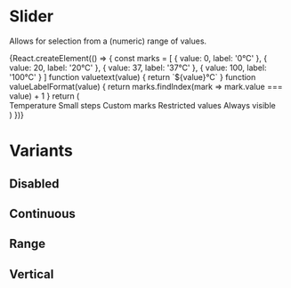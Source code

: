 
<Meta title="components|Slider" component={Slider} />

# Slider

Allows for selection from a (numeric) range of values.

<Preview>
  <Story name="default">
    {React.createElement(() => {
      const marks = [
        {
          value: 0,
          label: '0°C'
        },
        {
          value: 20,
          label: '20°C'
        },
        {
          value: 37,
          label: '37°C'
        },
        {
          value: 100,
          label: '100°C'
        }
      ]
      function valuetext(value) {
        return `${value}°C`
      }
      function valueLabelFormat(value) {
        return marks.findIndex(mark => mark.value === value) + 1
      }
      return (
        <div>
          <Typography id="discrete-slider">Temperature</Typography>
          <Slider
            defaultValue={30}
            getAriaValueText={valuetext}
            aria-labelledby="discrete-slider"
            valueLabelDisplay="auto"
            step={10}
            marks
            min={10}
            max={110}
          /> <Typography mt={4} id="discrete-slider-small-steps">
            Small steps
          </Typography>
          <Slider
            defaultValue={0.00000005}
            getAriaValueText={valuetext}
            aria-labelledby="discrete-slider-small-steps"
            step={0.00000001}
            marks
            min={-0.00000005}
            max={0.0000001}
            valueLabelDisplay="auto"
          />
          <Typography mt={4} id="discrete-slider-custom">
            Custom marks
          </Typography>
          <Slider
            defaultValue={20}
            getAriaValueText={valuetext}
            aria-labelledby="discrete-slider-custom"
            step={10}
            valueLabelDisplay="auto"
            marks={marks}
          />
          <Typography mt={4} id="discrete-slider-restrict">
            Restricted values
          </Typography>
          <Slider
            defaultValue={20}
            valueLabelFormat={valueLabelFormat}
            getAriaValueText={valuetext}
            aria-labelledby="discrete-slider-restrict"
            step={null}
            valueLabelDisplay="auto"
            marks={marks}
          />
          <Typography mt={4} id="discrete-slider-always">
            Always visible
          </Typography>
          <Slider
            defaultValue={80}
            getAriaValueText={valuetext}
            aria-labelledby="discrete-slider-always"
            step={10}
            marks={marks}
            valueLabelDisplay="on"
          />
        </div>
      )
    })}
  </Story>
</Preview>

# Variants

## Disabled

<Preview>
  <Story name="disabled">
    <Slider
      value={30}
      onChange={action('changed')}
      disabled={true}
      aria-labelledby="disabled-slider"
    />
  </Story>
</Preview>

## Continuous

<Preview>
  <Story name="continuous">
    <Slider onChange={action('changed')} aria-labelledby="continuous-slider" />
  </Story>
</Preview>

## Range

<Preview>
  <Story name="range">
    <Slider
      defaultValue={[20, 37]}
      onChange={action('changed')}
      valueLabelDisplay="auto"
      aria-labelledby="range-slider"
    />
  </Story>
</Preview>

## Vertical

<Preview>
  <Story name="vertical">
    <Slider
      height={300}
      orientation="vertical"
      onChange={action('changed')}
      defaultValue={30}
      aria-labelledby="vertical-slider"
    />
  </Story>
</Preview>
